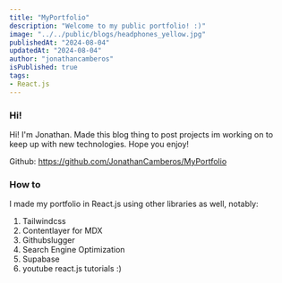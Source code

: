 ```yaml
---
title: "MyPortfolio"
description: "Welcome to my public portfolio! :)"
image: "../../public/blogs/headphones_yellow.jpg"
publishedAt: "2024-08-04"
updatedAt: "2024-08-04"
author: "jonathancamberos"
isPublished: true
tags:
- React.js
---
```



### Hi!

Hi! I'm Jonathan. Made this blog thing to post projects im working on to keep up with new technologies.
Hope you enjoy!

Github: https://github.com/JonathanCamberos/MyPortfolio 

### How to

I made my portfolio in React.js using other libraries as well, notably:

1. Tailwindcss
2. Contentlayer for MDX
3. Githubslugger
4. Search Engine Optimization
5. Supabase
6. youtube react.js tutorials :)